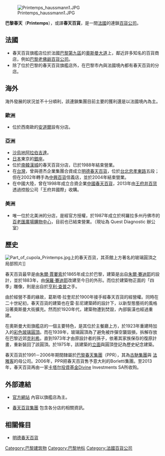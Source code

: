 {{Distinguish|中國春天百貨}}
{{Infobox company
| name             = Printemps
| logo             =
| caption          =
| trading_name     = <!-- d/b/a/, doing business as - if different from legal name above -->
| native_name      = <!-- Company's name in home country language -->
| native_name_lang = <!-- Use ISO 639-2 code, e.g. "fr" for French. If there is more than one native name, in different languages, enter those names using {{tl|lang}}, instead. -->
| romanized        =
| former type      =
| type             =
| traded_as        =
| industry         = [[零售業|零售業]]
| genre            = <!-- Only used with media and publishing companies -->
| fate             =
| predecessor      =
| successor        =
| foundation       = 法國巴黎：{{Start date|df=yes|1865|11|03}}
| founder          = Jules Jaluzot、Jean-Alfred Duclos
| defunct          = <!-- {{End date|df=yes|YYYY|MM|DD}} -->
| location_city    =
| location_country = 法國
| locations        = <!-- Number of locations, stores, offices, etc. -->
| area_served      = 
| key_people       = 
| products         =
| production       =
| services         =
| revenue          =
| operating_income =
| net_income       =
| aum              = <!-- Only used with financial services companies -->
| assets           =
| equity           =
| owner            =
| num_employees    =
| parent           = Divine Investments SA
| divisions        =
| subsid           =
| homepage         = <!-- {{URL|example.com}} -->
| footnotes        =
| intl             =
| bodystyle        =
}}
[[File:Printemps_haussmann1.JPG|thumb]]

'''巴黎春天'''（'''Printemps'''），或譯'''春天百貨'''，是一間[[法國|法國]]的連鎖[[百貨公司|百貨公司]]。

== 法國 ==
*春天百貨旗艦店位於法國[[巴黎|巴黎]][[巴黎第九區|第九區]]的[[奧斯曼大道|奧斯曼大道]]上，鄰近許多知名的百貨商店，例如[[巴黎老佛爺百貨公司|巴黎老佛爺百貨公司]]。
*除了位於巴黎的春天百貨旗艦店外，在巴黎市內與法國境內都有春天百貨的分店。
== 海外 ==
海外發展的狀況並不十分順利，該連鎖集團目前主要的獲利還是以法國境內為主。

=== 歐洲 ===
*位於西南歐的[[安道爾|安道爾]]設有分店。

=== 亞洲 ===
*[[沙烏地阿拉伯|沙烏地阿拉伯]][[吉達|吉達]]。
*[[日本|日本]]東京的[[銀座|銀座]]。
*位於[[南韓|南韓]][[漢城|漢城]]的春天百貨分店，已於1988年結束營業。
*在[[台灣|台灣]]，曾與德杰企業集團合資成立[[明德春天百貨|明德春天百貨]]，位於[[臺北市|台北]][[忠孝東路|忠孝東路]]五段；但在2002年轉手為[[中興百貨|中興百貨]]信義店，並於2004年結束營業。
*在中國大陸，曾在1998年成立合資企業[[中國春天百貨|中國春天百貨]]，2013年由[[王府井百货|王府井百货]]透過控股公司「王府井國際」收購。

=== 美洲 ===
*唯一位於北美洲的分店，是經官方授權，於1987年成立於柯羅拉多州丹佛市的[[百老匯廣場購物中心|百老匯廣場購物中心]]，目前也已結束營業。（現址為 Quest Diagnostic 辦公室）

==歷史==
[[File:Part_of_cupola_Printemps.jpg|left]]上的春天百貨，其茶館上方著名的玻璃圓頂之局部照片]]

春天百貨最早是由[[朱爾·賈婁索|朱爾·賈婁索]]於1865年成立於巴黎，建築是出自[[朱爾·賽迪耶|朱爾·賽迪耶]]的設計，並於1883年，由[[保羅·賽迪耶|保羅·賽迪耶]]改建至今日的外形。而位於建築物正面的「四季」雕像，則是出自於[[亨利·查普|亨利·查普]]之手。

由於經營不善的緣故，葛斯塔·拉奎尼於1900年接手經春天百貨的經營權。同時在二十世紀初，春天百貨的建築也在雷·彭尼建築師的設計下，以新型態藝術的風格沿著奧斯曼大街擴充。然而於1920年代，建築物遭到焚毀，內部裝潢也經過重建。

在奧斯曼大街旗艦店的一個主要特色，是其位於主餐廳上方，於1923年重建時加入的[[彩色玻璃窗|彩色玻璃]][[圓頂|圓頂]]。而在1939年，玻璃圓頂為了避免被炸彈空襲毀損，拆解存放在巴黎近郊[[克利希_(上塞纳省)|克利希]]。直到1973年才由原設計者的孫子，依著其家族保存的復原計畫，重新裝回了該圓頂。於1975年，該建築的[[立面|立面]]與圓頂登記為歷史紀念建築。

春天百貨於1991－2006年期間隸屬於[[巴黎春天集團|巴黎春天集團]]（PPR），其為[[古馳集團|古馳集團]]與 [[法雅客|法雅客]]的母公司。2006年，PPR把春天百貨售予意大利的Borletti集團。至2013年，春天百貨再由一家[[卡塔尔|卡塔尔]][[投資基金|投資基金]]Divine Investments SA所收购。
==外部連結==
{{wiktionary|Printemps}}
{{commonscat|Printemps}}
* {{en icon}} [https://web.archive.org/web/20081218010836/http://departmentstoreparis.printemps.com/ 官方網站] 內容以旗艦店為主。
* {{fr icon}} [https://web.archive.org/web/20051124012928/http://www.printemps.com/groupe_printemps/ 春天百貨集團] 包含各分店的相關資訊。

==相關條目==
*[[明德春天百貨|明德春天百貨]]

{{巴黎名勝}}
{{coord|48.874076|2.328469|type:landmark|display=title}}
[[Category:巴黎建筑物|Category:巴黎建筑物]]
[[Category:巴黎地标|Category:巴黎地标]]
[[Category:法國百貨公司|Category:法國百貨公司]]